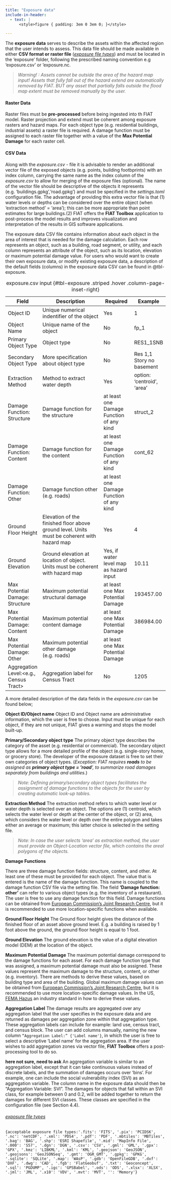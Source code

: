 ```yaml
---
title: "Exposure data"
include-in-header:
  - text: |
      <style>figure { padding: 3em 0 3em 0; }</style>

---
```


The **exposure data** serves to describe the assets within the affected region that the user intends to assess. This data file should be made available in either **CSV format or raster file** ([<ins><h14>*exposure file types*</h14></ins>]) and must be located in the 'exposure' folder, following the prescribed naming convention e.g 'exposure.csv' or 'exposure.nc.

 > *Warning! : Assets cannot be outside the area of the hazard map input! Assets that fully fall out of the hazard extend are automatically removed by FIAT. BUT any asset that partially falls outside the flood map extent must be removed manually by the user.*


#### Raster Data

Raster files must be **pre-processed** before being ingested into th FIAT model. Raster projection and extend must be coherent among exposure rasters and hazard maps. For each object type (e.g. residential buildings, industrial assets) a raster file is required. A damage function must be assigned to each raster file together with a value of the **Max Potential Damage** for each raster cell.

#### CSV Data

Along with the *exposure.csv* - file it is advisable to render an additional vector file of the exposed objects (e.g. points, building footbprints) with an index column, carrying the same name as the index column of the *exposure.csv* to allow for merging of the exposure files (optional). The name of the vector file should be descriptive of the objects it represents (e.g. 'buildings.gpkg','road.gpkg') and must be specified in the *settings.toml* configuration file. The advantage of providing this extra vector file is that (1) water levels or depths can be considered over the entire object (when 'extraction method' = 'area'); this can be more appropriate than point estimates for large buildings.(2) FIAT offers the **FIAT Toolbox** application to post-process the model results and improves visualization and interpretation of the results in GIS software applications.

The exposure data CSV file contains information about each object in the area of interest that is needed for the damage calculation. Each row represents an object, such as a building, road segment, or utility, and each column represents an attribute of the object, such as its location, elevation or maximum potential damage value.
For users who would want to create their own exposure data, or modify existing exposure data, a description of the default fields (columns) in the exposure data CSV can be found in @tbl-exposure.

| Field                                  | Description                                                                                | Required                                 | Example                    |
|----------------------------------------|--------------------------------------------------------------------------------------------|------------------------------------------|----------------------------|
| Object ID                              | Unique numerical indentifier of the object                                                 | Yes                                      | 1                          |
| Object Name                            | Unique name of the object                                                                  | No                                       | fp_1                       |
| Primary Object Type                    | Object type                                                                                | No                                       | RES1_1SNB                  |
| Secondary Object Type                  | More specification about object type                                                       | No                                       | Res 1,1 Story no basement  |
| Extraction Method                      | Method to extract water depth                                                              | Yes                                      | option: 'centroid', 'area' |
| Damage Function: Structure             | Damage function for the structure                                                          | at least one Damage Function of any kind | struct_2                   |
| Damage Function: Content               | Damage function for the content                                                            | at least one Damage Function of any kind | cont_62                    |
| Damage Function: Other                 | Damage function other (e.g. roads)                                                         | at least one Damage Function of any kind |                            |
| Ground Floor Height                    | Elevation of the finished floor above ground level. Units must be coherent with hazard map | Yes                                      | 4                          |
| Ground Elevation                       | Ground elevation at location of object. Units must be coherent with hazard map             | Yes, if water level map as hazard input  | 10.11                      |
| Max Potential Damage: Structure        | Maximum potential structural damage                                                        | at least one Max Potential Damage        | 193457.00                  |
| Max Potential Damage: Content          | Maximum potential content damage                                                           | at least one Max Potential Damage        | 386984.00                  |
| Max Potential Damage: Other            | Maximum potential other damage (e.g. roads)                                                | at least one Max Potential Damage        |                            |
| Aggregation Level:<e.g., Census Tract> | Aggregation label for Census Tract                                                         | No                                       | 1205                       |
: exposure.csv input {#tbl-exposure .striped .hover .column-page-inset-right}

A more detailed description of the data fields in the *exposure.csv* can be found below;

 **Object ID/Object name**
 Object ID and Object name are administrative information, which the user is free to choose. Input must be unique for each object, if they are not unique, FIAT gives a warning and stops the model built-up.

**Primary/Secondary object type**
The primary object type describes the category of the asset (e.g. residential or commercial). The secondary object type allows for a more detailed profile of the object (e.g. single-story home, or grocery store). The developer of the exposure dataset is free to set their own categories of object types. (*Exception: FIAT requires **roads** to be assigned as **primary object type = ‘road**’, to summarize road damages separately from buildings and utilities*.)

>*Note: Defining primary/secondary object types facilitates the assignment of damage functions to the objects for the user by creating automatic look-up tables.*

**Extraction Method**
The extraction method refers to which water level or water depth is selected over an object. The options are (1) centroid, which selects the water level or depth at the center of the object, or (2) area, which considers the water level or depth over the entire polygon and takes either an average or maximum; this latter choice is selected in the setting file.

>*Note: In case the user selects 'area' as extraction method, the user must provide an Object-Location vector file, which contains the areal polygons of the objects.*

**Damage Functions**

There are three damage function fields: structure, content, and other. At least one of these must be provided for each object. The value that is entered is the name of the damage function. This name is coupled to the damage function CSV file via the setting file. The field **'Damage function: other'** can refer to various object types (e.g. the inventory of a restaurant). The user is free to use any damage function for this field. Damage functions can be obtained from [European Commission's Joint Research Centre](https://publications.jrc.ec.europa.eu/repository/handle/JRC105688), but it is recommended to use more location-specific functions when available.

**Ground Floor Height**
The Ground floor height gives the distance of the finished floor of an asset above ground level. E.g. a building is raised by 1 foot above the ground, the ground floor height is equal to 1 foot.

**Ground Elevation**
The ground elevation is the value of a digital elevation model (DEM) at the location of the object.

**Maximum Potential Damage**
The maximum potential damage correspond to the damage functions for each asset. For each damage function type that was assigned, a maximum potential damage must also be assigned. These values represent the maximum damage to the structure, content, or other (e.g. inventory). There are methods to derive these values, based on building type and area of the building. Global maximum damage values can be obtained from  [European Commission's Joint Research Centre](https://publications.jrc.ec.europa.eu/repository/handle/JRC105688), but it is recommended to use more location-specific damage values. In the US, [FEMA Hazus](https://www.fema.gov/flood-maps/products-tools/hazusis) an industry standard in how to derive these values.

**Aggregation Label**
The damage results are aggregated over any aggregation label that the user specifies in the exposure data and are returned as damages per aggregation zone within that aggregation type. These aggregation labels can include for example: land use, census tract, and census block.
The user can add columns manually, naming the new column `“Aggregation Label:” {'Label name'}`, in which the user is free to select a descriptive 'Label name' for the aggregation area.
If the user wishes to add aggregation zones via vector file, **FIAT Toolbox** offers a post-processing tool to do so.

**here not sure, need to ask**
An aggregation variable is similar to an aggregation label, except that it can take continuous values instead of discrete labels, and the summation of damages occurs over ‘bins’. For example, one can include the social vulnerability index (SVI) as an aggregation variable. The column name in the exposure data should then be “Aggregation Variable: SVI”. The damages for objects that fall within an SVI class, for example between 0 and 0.2, will be added together to return the damages for different SVI classes. These classes are specified in the configuration file (see Section 4.4).


###### <ins><h14>*exposure file types*</h14></ins>
    {acceptable exposure file types:'.fits': 'FITS', '.pix': 'PCIDSK', '.nc': 'netCDF', '.xml': 'PDS4', '.pdf': 'PDF', '.mbtiles': 'MBTiles', '.bag': 'BAG', '.shp': 'ESRI Shapefile', '.mid': 'MapInfo File', '.000': 'S57', '.dgn': 'DGN', '.csv': 'CSV', '.gml': 'GML', '.gpx': 'GPX', '.kmz': 'LIBKML', '.kml': 'KML', '.geojson': 'GeoJSON', '.geojsons': 'GeoJSONSeq', '.gmt': 'OGR_GMT', '.gpkg': 'GPKG', '.sqlite': 'SQLite', '.map': 'WAsP', '.gdb': 'OpenFileGDB', '.dxf': 'DXF', '.dwg': 'CAD', '.fgb': 'FlatGeobuf', '.txt': 'Geoconcept', '.sql': 'PGDUMP', '.igc': 'GPSBabel', '.ods': 'ODS', '.xlsx': 'XLSX', '.jml': 'JML', '.x10': 'VDV', '.mvt': 'MVT', '': 'Memory'}
